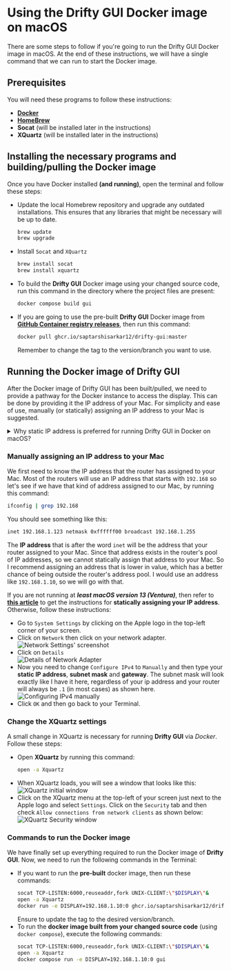 
# Using the Drifty GUI Docker image on macOS

There are some steps to follow if you're going to run the Drifty GUI Docker image in macOS. At the end of these instructions, we will have a single command that we can run to start the Docker image.

## Prerequisites

You will need these programs to follow these instructions:

- [**Docker**](https://docs.docker.com/desktop/install/mac-install)
- [**HomeBrew**](https://brew.sh/)
- **Socat** (will be installed later in the instructions)
- **XQuartz** (will be installed later in the instructions)

## Installing the necessary programs and building/pulling the Docker image

Once you have Docker installed **(and running)**, open the terminal and follow these steps:

- Update the local Homebrew repository and upgrade any outdated installations. This ensures that any libraries that might be necessary will be up to date.
  ```bash showLineNumbers
  brew update
  brew upgrade
  ```
- Install `Socat` and `XQuartz`
  ```bash showLineNumbers
  brew install socat
  brew install xquartz
  ```
- To build the **Drifty GUI** Docker image using your changed source code, run this command in the directory where the project files are present:
  ```bash
  docker compose build gui
  ```
- If you are going to use the pre-built **Drifty GUI** Docker image from [**GitHub Container registry releases**](https://ghcr.io/saptarshisarkar12/drifty-gui), then run this command:
  ```bash
  docker pull ghcr.io/saptarshisarkar12/drifty-gui:master
  ```
  Remember to change the tag to the version/branch you want to use.

## Running the Docker image of Drifty GUI

After the Docker image of Drifty GUI has been built/pulled, we need to provide a pathway for the Docker instance to access the display. This can be done by providing it the IP address of your Mac. For simplicity and ease of use, manually (or statically) assigning an IP address to your Mac is suggested.

<Callout type="info">

<details>
  <summary>
    Why static IP address is preferred for running Drifty GUI in Docker on
    macOS?
  </summary>
  Now that the image is built/pulled, we need to talk about how the GUI itself
  is going to be shown on your desktop. The only real relevant issue here
  pertains to your local IP address assigned to your network interface card on
  your Mac. You see, in a Linux environment (which macOS is modeled after),
  programs that run in the Terminal do not have direct access to your graphical
  environment (Graphical User Interface), so we are going to have to provide the
  Docker instance with a pathway to access the GUI and that has to be done by
  telling it what your local IP address is.
  
  On most home networks, the typical setup is to have a router where your computer is connected to the LAN
  (Local Area network) side of the router either via Wi-Fi or an Ethernet cable.
  And most people just make that connection, find that they can access the
  Internet and don't look back. 
  
  We, however, need to look back...

  Routers use a service called DHCP (Dynamic Host Control Protocol) which uses a
  reserved pool of IP addresses. If any device connects to your network and when
  it is set up to use DHCP (which is always the default), it will send out a
  broadcast packet onto your network asking for an IP address. Your router will
  see that request, then it will take out an IP address from its pool, and it
  will give it to your device so that your device can talk on your network,
  access the Internet, etc.
  
  DHCP services are also designed to make that
  assigned IP address expire after some time (usually three days). In case a
  device that was on the network is no longer on the network, it can pull that
  IP address back and put it into the pool so that it doesn't run out of IP
  addresses. This means that it is possible your local IP address might change
  in a short period of time. We cannot build a command to run Drifty when your
  IP address is changing because docker needs to send the graphics to a known IP
  address. > > There are usually two generic ways to refer to your local ip
  address in a linux or Windows environment. The first way is to simply use the
  word `localhost` and the second way is to use the default home IP address of
  `127.0.0.1`. Unfortunately, neither of those generics will work in this case,
  so we have to give the command the exact IP address of your Mac.
</details>

</Callout>

### Manually assigning an IP address to your Mac

We first need to know the IP address that the router has assigned to your Mac. Most of the routers will use an IP address that starts with `192.168` so let's see if we have that kind of address assigned to our Mac, by running this command:

```bash
ifconfig | grep 192.168
```

You should see something like this:

```bash
inet 192.168.1.123 netmask 0xffffff00 broadcast 192.168.1.255
```

The **IP address** that is after the word `inet` will be the address that your router assigned to your Mac. Since that address exists in the router's pool of IP addresses, so we cannot statically assign that address to your Mac. So I recommend assigning an address that is lower in value, which has a better chance of being outside the router's address pool. I would use an address like `192.168.1.10`, so we will go with that.

If you are not running at **_least macOS version 13 (Ventura)_**, then refer to [**this article**](https://www.macinstruct.com/tutorials/how-to-set-a-static-ip-address-on-a-mac/) to get the instructions for **statically assigning your IP address**. Otherwise, follow these instructions:

- Go to `System Settings` by clicking on the Apple logo in the top-left corner of your screen.
- Click on `Network` then click on your network adapter.
  ![Network Settings' screenshot](https://github.com/user-attachments/assets/f2f54273-1bf4-4286-bc56-88991eb4df84)
- Click on `Details`  
  ![Details of Network Adapter](https://github.com/user-attachments/assets/d3a43e3f-616d-4286-a527-d1bc2ecbb207)
- Now you need to change `Configure IPv4` to `Manually` and then type your **static IP address**, **subnet mask** and **gateway**. The subnet mask will look exactly like I have it here, regardless of your ip address and your router will always be `.1` (in most cases) as shown here.  
  ![Configuring IPv4 manually](https://github.com/user-attachments/assets/c7358318-fb90-4554-86c2-6629d7c9476a)
- Click `OK` and then go back to your Terminal.

### Change the XQuartz settings

A small change in XQuartz is necessary for running **Drifty GUI** via _Docker_. Follow these steps:

- Open **XQuartz** by running this command:
  ```bash
  open -a Xquartz
  ```
- When XQuartz loads, you will see a window that looks like this:
  ![XQuartz initial window](https://github.com/user-attachments/assets/762bacba-7770-4590-8396-93c9bc31ace3)
- Click on the XQuartz menu at the top-left of your screen just next to the Apple logo and select `Settings`. Click on the `Security` tab and then check `Allow connections from network clients` as shown below:
  ![XQuartz Security window](https://github.com/user-attachments/assets/43fba116-030e-47bf-b5a1-17d09dd64e31)

### Commands to run the Docker image

We have finally set up everything required to run the Docker image of **Drifty GUI**. Now, we need to run the following commands in the Terminal:

- If you want to run the **pre-built** docker image, then run these commands:
  ```bash showLineNumbers
  socat TCP-LISTEN:6000,reuseaddr,fork UNIX-CLIENT:\"$DISPLAY\"&
  open -a Xquartz
  docker run -e DISPLAY=192.168.1.10:0 ghcr.io/saptarshisarkar12/drifty-gui:master
  ```
  Ensure to update the tag to the desired version/branch.
- To run the **docker image built from your changed source code** (using `docker compose`), execute the following commands:
  ```bash showLineNumbers
  socat TCP-LISTEN:6000,reuseaddr,fork UNIX-CLIENT:\"$DISPLAY\"&
  open -a Xquartz
  docker compose run -e DISPLAY=192.168.1.10:0 gui
  ```
